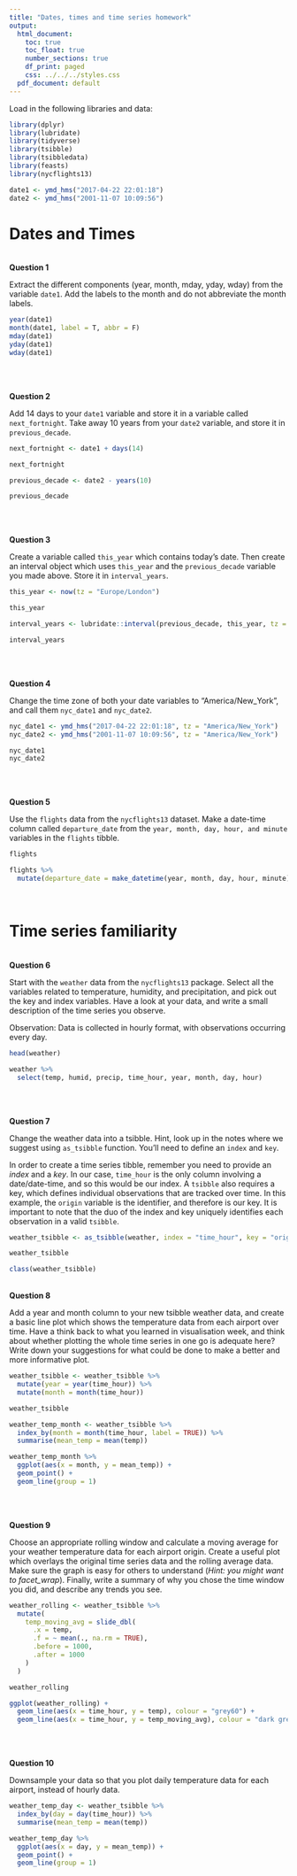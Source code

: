 ```yaml
---
title: "Dates, times and time series homework"
output:
  html_document:
    toc: true
    toc_float: true
    number_sections: true
    df_print: paged
    css: ../../../styles.css
  pdf_document: default
---
```


Load in the following libraries and data:

```r

library(dplyr)
library(lubridate)
library(tidyverse)
library(tsibble)
library(tsibbledata)
library(feasts)
library(nycflights13)

date1 <- ymd_hms("2017-04-22 22:01:18")
date2 <- ymd_hms("2001-11-07 10:09:56")

```


# Dates and Times

<br>
**Question 1**  

Extract the different components (year, month, mday, yday, wday) from the variable `date1`. Add the labels to the month and do not abbreviate the month labels. 

```r

year(date1)
month(date1, label = T, abbr = F)
mday(date1)
yday(date1)
wday(date1)

```


<br>


<br>
**Question 2**  

Add 14 days to your `date1` variable and store it in a variable called `next_fortnight`. 
Take away 10 years from your `date2` variable, and store it in `previous_decade`. 


```r

next_fortnight <- date1 + days(14)

next_fortnight

previous_decade <- date2 - years(10)

previous_decade

```


<br>


<br>
**Question 3**  

Create a variable called `this_year` which contains today's date. Then create an interval object which uses `this_year` and the `previous_decade` variable you made above. Store it in `interval_years`. 
 

```r

this_year <- now(tz = "Europe/London")

this_year

interval_years <- lubridate::interval(previous_decade, this_year, tz = "Europe/London")

interval_years

```



<br>


<br>
**Question 4**    

Change the time zone of both your date variables to "America/New_York", and call them `nyc_date1` and `nyc_date2`. 

```r

nyc_date1 <- ymd_hms("2017-04-22 22:01:18", tz = "America/New_York")
nyc_date2 <- ymd_hms("2001-11-07 10:09:56", tz = "America/New_York")

nyc_date1
nyc_date2

```


<br>


<br>
**Question 5**  

Use the `flights` data from the `nycflights13` dataset. Make a date-time column called `departure_date` from the `year, month, day, hour, and minute` variables in the `flights` tibble.

```r

flights

flights %>% 
  mutate(departure_date = make_datetime(year, month, day, hour, minute))

```


<br>




# Time series familiarity 


<br>
**Question 6**  

Start with the `weather` data from the `nycflights13` package. Select all the variables related to temperature, humidity, and precipitation, and pick out the key and index variables. Have a look at your data, and write a small description of the time series you observe. 

Observation: Data is collected in hourly format, with observations occurring every day. 

```r

head(weather)

weather %>% 
  select(temp, humid, precip, time_hour, year, month, day, hour)

```


<br>


<br>
**Question 7**  

Change the weather data into a tsibble. Hint, look up in the notes where we suggest using `as_tsibble` function. You'll need to define an `index` and `key`.


In order to create a time series tibble, remember you need to provide an *index* and a *key*. In our case, `time_hour` is the only column involving a date/date-time, and so this would be our index. A `tsibble` also requires a key, which defines individual observations that are tracked over time. In this example, the `origin` variable is the identifier, and therefore is our key. It is important to note that the duo of the index and key uniquely identifies each observation in a valid `tsibble`.   


```r

weather_tsibble <- as_tsibble(weather, index = "time_hour", key = "origin")

weather_tsibble

class(weather_tsibble)

```


<br>
**Question 8**  

Add a year and month column to your new tsibble weather data, and create a basic line plot which shows the temperature data from each airport over time. Have a think back to what you learned in visualisation week, and think about whether plotting the whole time series in one go is adequate here? Write down your suggestions for what could be done to make a better and more informative plot. 

```r

weather_tsibble <- weather_tsibble %>% 
  mutate(year = year(time_hour)) %>% 
  mutate(month = month(time_hour))

weather_tsibble

```

```r

weather_temp_month <- weather_tsibble %>% 
  index_by(month = month(time_hour, label = TRUE)) %>% 
  summarise(mean_temp = mean(temp))

weather_temp_month %>% 
  ggplot(aes(x = month, y = mean_temp)) +
  geom_point() +
  geom_line(group = 1)


```



<br>


<br>
**Question 9**  

Choose an appropriate rolling window and calculate a moving average for your weather temperature data for each airport origin. Create a useful plot which overlays the original time series data and the rolling average data. Make sure the graph is easy for others to understand (*Hint: you might want to facet_wrap*). Finally, write a summary of why you chose the time window you did, and describe any trends you see. 

```r

weather_rolling <- weather_tsibble %>% 
  mutate(
    temp_moving_avg = slide_dbl(
      .x = temp,
      .f = ~ mean(., na.rm = TRUE),
      .before = 1000,
      .after = 1000
    )
  )

weather_rolling

```

```r

ggplot(weather_rolling) +
  geom_line(aes(x = time_hour, y = temp), colour = "grey60") +
  geom_line(aes(x = time_hour, y = temp_moving_avg), colour = "dark green")


```



<br>


<br>
**Question 10**  

Downsample your data so that you plot daily temperature data for each airport, instead of hourly data. 

```r

weather_temp_day <- weather_tsibble %>% 
  index_by(day = day(time_hour)) %>% 
  summarise(mean_temp = mean(temp))

weather_temp_day %>% 
  ggplot(aes(x = day, y = mean_temp)) +
  geom_point() +
  geom_line(group = 1)

```



<br>

